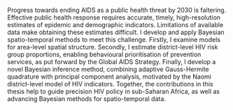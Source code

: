 Progress towards ending AIDS as a public health threat by 2030 is faltering.
Effective public health response requires accurate, timely, high-resolution estimates of epidemic and demographic indicators.
Limitations of available data make obtaining these estimates difficult.
I develop and apply Bayesian spatio-temporal methods to meet this challenge.
Firstly, I examine models for area-level spatial structure.
Secondly, I estimate district-level HIV risk group proportions, enabling behavioural prioritisation of prevention services, as put forward by the Global AIDS Strategy.
Finally, I develop a novel Bayesian inference method, combining adaptive Gauss-Hermite quadrature with principal component analysis, motivated by the Naomi district-level model of HIV indicators.
Together, the contributions in this thesis help to guide precision HIV policy in sub-Saharan Africa, as well as advancing Bayesian methods for spatio-temporal data.
